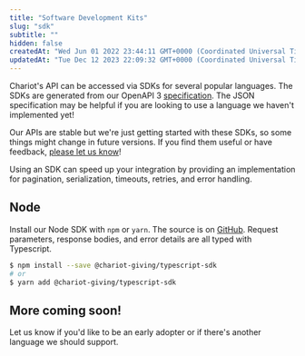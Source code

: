 ```yaml
---
title: "Software Development Kits"
slug: "sdk"
subtitle: ""
hidden: false
createdAt: "Wed Jun 01 2022 23:44:11 GMT+0000 (Coordinated Universal Time)"
updatedAt: "Tue Dec 12 2023 22:09:32 GMT+0000 (Coordinated Universal Time)"
---
```

Chariot's API can be accessed via SDKs for several popular languages.
The SDKs are generated from our OpenAPI 3 [specification](https://github.com/chariot-giving/chariot-openapi/blob/main/specs).
The JSON specification may be helpful if you are looking to use a language we haven't implemented yet!

Our APIs are stable but we're just getting started with these SDKs,
so some things might change in future versions.
If you find them useful or have feedback, [please let us know]((mailto:support@givechariot.com))!

Using an SDK can speed up your integration by providing an implementation for pagination, serialization, timeouts, retries, and error handling.

## Node

Install our Node SDK with `npm` or `yarn`.
The source is on [GitHub](https://github.com/chariot-giving/typescript-sdk).
Request parameters, response bodies, and error details are all typed with Typescript.

```sh
$ npm install --save @chariot-giving/typescript-sdk
# or
$ yarn add @chariot-giving/typescript-sdk
```

## More coming soon!

Let us know if you'd like to be an early adopter or if there's another language we should support.
